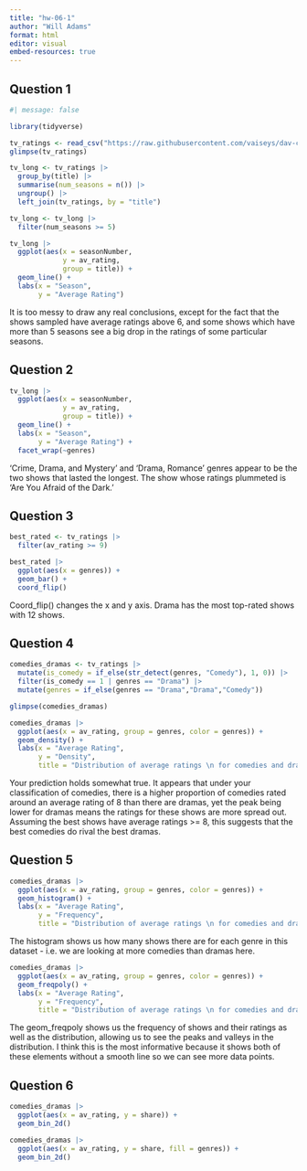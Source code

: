```yaml
---
title: "hw-06-1"
author: "Will Adams"
format: html
editor: visual
embed-resources: true
---
```


## Question 1

```r
#| message: false

library(tidyverse)

tv_ratings <- read_csv("https://raw.githubusercontent.com/vaiseys/dav-course/main/Data/tv_ratings.csv")
glimpse(tv_ratings)
```

```r
tv_long <- tv_ratings |>
  group_by(title) |> 
  summarise(num_seasons = n()) |> 
  ungroup() |> 
  left_join(tv_ratings, by = "title") 

tv_long <- tv_long |> 
  filter(num_seasons >= 5)

tv_long |>
  ggplot(aes(x = seasonNumber, 
             y = av_rating,
             group = title)) +
  geom_line() +
  labs(x = "Season",
       y = "Average Rating")
```

It is too messy to draw any real conclusions, except for the fact that the shows sampled have average ratings above 6, and some shows which have more than 5 seasons see a big drop in the ratings of some particular seasons.

## Question 2

```r
tv_long |>
  ggplot(aes(x = seasonNumber, 
             y = av_rating,
             group = title)) +
  geom_line() +
  labs(x = "Season",
       y = "Average Rating") +
  facet_wrap(~genres)
```

'Crime, Drama, and Mystery' and 'Drama, Romance' genres appear to be the two shows that lasted the longest. The show whose ratings plummeted is 'Are You Afraid of the Dark.'

## Question 3

```r
best_rated <- tv_ratings |>
  filter(av_rating >= 9)

best_rated |>
  ggplot(aes(x = genres)) +
  geom_bar() +
  coord_flip()
```

Coord_flip() changes the x and y axis. Drama has the most top-rated shows with 12 shows.

## Question 4

```r
comedies_dramas <- tv_ratings |>
  mutate(is_comedy = if_else(str_detect(genres, "Comedy"), 1, 0)) |>
  filter(is_comedy == 1 | genres == "Drama") |>
  mutate(genres = if_else(genres == "Drama","Drama","Comedy"))

glimpse(comedies_dramas)
```

```r
comedies_dramas |>
  ggplot(aes(x = av_rating, group = genres, color = genres)) +
  geom_density() +
  labs(x = "Average Rating",
       y = "Density",
       title = "Distribution of average ratings \n for comedies and dramas")
```

Your prediction holds somewhat true. It appears that under your classification of comedies, there is a higher proportion of comedies rated around an average rating of 8 than there are dramas, yet the peak being lower for dramas means the ratings for these shows are more spread out. Assuming the best shows have average ratings \>= 8, this suggests that the best comedies do rival the best dramas.

## Question 5

```r
comedies_dramas |>
  ggplot(aes(x = av_rating, group = genres, color = genres)) +
  geom_histogram() +
  labs(x = "Average Rating",
       y = "Frequency",
       title = "Distribution of average ratings \n for comedies and dramas")
```

The histogram shows us how many shows there are for each genre in this dataset - i.e. we are looking at more comedies than dramas here.

```r
comedies_dramas |>
  ggplot(aes(x = av_rating, group = genres, color = genres)) +
  geom_freqpoly() +
  labs(x = "Average Rating",
       y = "Frequency",
       title = "Distribution of average ratings \n for comedies and dramas")
```

The geom_freqpoly shows us the frequency of shows and their ratings as well as the distribution, allowing us to see the peaks and valleys in the distribution. I think this is the most informative because it shows both of these elements without a smooth line so we can see more data points.

## Question 6

```r
comedies_dramas |>
  ggplot(aes(x = av_rating, y = share)) +
  geom_bin_2d()
```

```r
comedies_dramas |>
  ggplot(aes(x = av_rating, y = share, fill = genres)) +
  geom_bin_2d()
```
